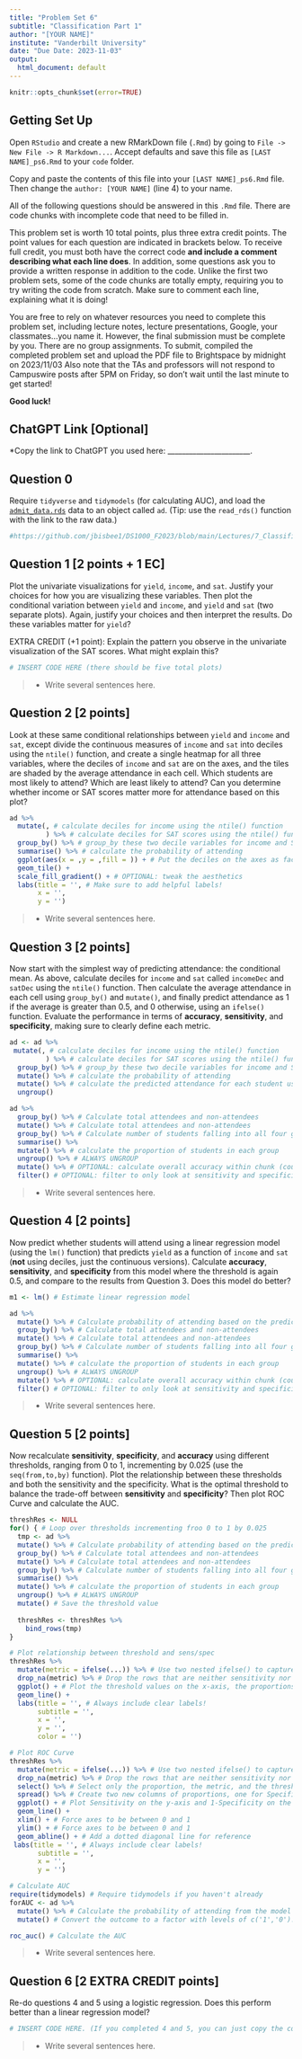 ```yaml
---
title: "Problem Set 6"
subtitle: "Classification Part 1"
author: "[YOUR NAME]"
institute: "Vanderbilt University"
date: "Due Date: 2023-11-03"
output:
  html_document: default
---
```


```r
knitr::opts_chunk$set(error=TRUE)
```


## Getting Set Up

Open `RStudio` and create a new RMarkDown file (`.Rmd`) by going to `File -> New File -> R Markdown...`.
Accept defaults and save this file as `[LAST NAME]_ps6.Rmd` to your `code` folder.

Copy and paste the contents of this file into your `[LAST NAME]_ps6.Rmd` file. Then change the `author: [YOUR NAME]` (line 4) to your name.

All of the following questions should be answered in this `.Rmd` file. There are code chunks with incomplete code that need to be filled in. 

This problem set is worth 10 total points, plus three extra credit points. The point values for each question are indicated in brackets below. To receive full credit, you must both have the correct code **and include a comment describing what each line does**. In addition, some questions ask you to provide a written response in addition to the code. Unlike the first two problem sets, some of the code chunks are totally empty, requiring you to try writing the code from scratch. Make sure to comment each line, explaining what it is doing!

You are free to rely on whatever resources you need to complete this problem set, including lecture notes, lecture presentations, Google, your classmates...you name it. However, the final submission must be complete by you. There are no group assignments. To submit, compiled the completed problem set and upload the PDF file to Brightspace by midnight on 2023/11/03 Also note that the TAs and professors will not respond to Campuswire posts after 5PM on Friday, so don't wait until the last minute to get started!

**Good luck!**

## ChatGPT Link [Optional]

*Copy the link to ChatGPT you used here: _______________________.

## Question 0
Require `tidyverse` and `tidymodels` (for calculating AUC), and load the [`admit_data.rds`](https://github.com/jbisbee1/DS1000_F2023/blob/main/Lectures/7_Classification/data/admit_data.rds?raw=true') data to an object called `ad`. (Tip: use the `read_rds()` function with the link to the raw data.)
```r
#https://github.com/jbisbee1/DS1000_F2023/blob/main/Lectures/7_Classification/data/admit_data.rds?raw=true
```


## Question 1 [2 points + 1 EC]
Plot the univariate visualizations for `yield`, `income`, and `sat`. Justify your choices for how you are visualizing these variables. Then plot the conditional variation between `yield` and `income`, and `yield` and `sat` (two separate plots). Again, justify your choices and then interpret the results. Do these variables matter for `yield`?

EXTRA CREDIT (+1 point): Explain the pattern you observe in the univariate visualization of the SAT scores. What might explain this? 


```r
# INSERT CODE HERE (there should be five total plots)
```

> - Write several sentences here.

## Question 2 [2 points]

Look at these same conditional relationships between `yield` and `income` and `sat`, except divide the continuous measures of `income` and `sat` into deciles using the `ntile()` function, and create a single heatmap for all three variables, where the deciles of `income` and `sat` are on the axes, and the tiles are shaded by the average attendance in each cell. Which students are most likely to attend? Which are least likely to attend? Can you determine whether income or SAT scores matter more for attendance based on this plot?

```r
ad %>%
  mutate(, # calculate deciles for income using the ntile() function
         ) %>% # calculate deciles for SAT scores using the ntile() function
  group_by() %>% # group_by these two decile variables for income and SAT scores
  summarise() %>% # calculate the probability of attending
  ggplot(aes(x = ,y = ,fill = )) + # Put the deciles on the axes as factors, and fill by the probability of attending
  geom_tile() + 
  scale_fill_gradient() + # OPTIONAL: tweak the aesthetics
  labs(title = '', # Make sure to add helpful labels!
       x = '',
       y = '')
```

> - Write several sentences here.


## Question 3 [2 points]
Now start with the simplest way of predicting attendance: the conditional mean. As above, calculate deciles for `income` and `sat` called `incomeDec` and `satDec` using the `ntile()` function. Then calculate the average attendance in each cell using `group_by()` and `mutate()`, and finally predict attendance as 1 if the average is greater than 0.5, and 0 otherwise, using an `ifelse()` function. Evaluate the performance in terms of **accuracy**, **sensitivity**, and **specificity**, making sure to clearly define each metric.


```r
ad <- ad %>%
 mutate(, # calculate deciles for income using the ntile() function
         ) %>% # calculate deciles for SAT scores using the ntile() function
  group_by() %>% # group_by these two decile variables for income and SAT scores
  mutate() %>% # calculate the probability of attending
  mutate() %>% # calculate the predicted attendance for each student using 0.5 as the threshold
  ungroup()

ad %>%
  group_by() %>% # Calculate total attendees and non-attendees
  mutate() %>% # Calculate total attendees and non-attendees
  group_by() %>% # Calculate number of students falling into all four groups (pred attend & attend, pred attend & not attend, pred not & attend, pred not & not attend)
  summarise() %>%
  mutate() %>% # calculate the proportion of students in each group
  ungroup() %>% # ALWAYS UNGROUP
  mutate() %>% # OPTIONAL: calculate overall accuracy within chunk (could just do it manually too)
  filter() # OPTIONAL: filter to only look at sensitivity and specificity
```

> - Write several sentences here.


## Question 4 [2 points]
Now predict whether students will attend using a linear regression model (using the `lm()` function) that predicts `yield` as a function of `income` and `sat` (**not** using deciles, just the continuous versions). Calculate **accuracy**, **sensitivity**, and **specificity** from this model where the threshold is again 0.5, and compare to the results from Question 3. Does this model do better?


```r
m1 <- lm() # Estimate linear regression model

ad %>%
  mutate() %>% # Calculate probability of attending based on the predicted regression result
  group_by() %>% # Calculate total attendees and non-attendees
  mutate() %>% # Calculate total attendees and non-attendees
  group_by() %>% # Calculate number of students falling into all four groups (pred attend & attend, pred attend & not attend, pred not & attend, pred not & not attend)
  summarise() %>%
  mutate() %>% # calculate the proportion of students in each group
  ungroup() %>% # ALWAYS UNGROUP
  mutate() %>% # OPTIONAL: calculate overall accuracy within chunk (could just do it manually too)
  filter() # OPTIONAL: filter to only look at sensitivity and specificity
```

> - Write several sentences here.

## Question 5 [2 points]
Now recalculate **sensitivity**, **specificity**, and **accuracy** using different thresholds, ranging from 0 to 1, incrementing by 0.025 (use the `seq(from,to,by)` function). Plot the relationship between these thresholds and both the sensitivity and the specificity. What is the optimal threshold to balance the trade-off between **sensitivity** and **specificity**? Then plot ROC Curve and calculate the AUC. 


```r
threshRes <- NULL
for() { # Loop over thresholds incrementing froo 0 to 1 by 0.025
  tmp <- ad %>%
  mutate() %>% # Calculate probability of attending based on the predicted regression result
  group_by() %>% # Calculate total attendees and non-attendees
  mutate() %>% # Calculate total attendees and non-attendees
  group_by() %>% # Calculate number of students falling into all four groups (pred attend & attend, pred attend & not attend, pred not & attend, pred not & not attend)
  summarise() %>%
  mutate() %>% # calculate the proportion of students in each group
  ungroup() %>% # ALWAYS UNGROUP
  mutate() # Save the threshold value
  
  threshRes <- threshRes %>%
    bind_rows(tmp)
}

# Plot relationship between threshold and sens/spec
threshRes %>%
  mutate(metric = ifelse(...)) %>% # Use two nested ifelse() to capture sensitivity and specificity, make NA otherwise
  drop_na(metric) %>% # Drop the rows that are neither sensitivity nor specificity
  ggplot() + # Plot the threshold values on the x-axis, the proportions on the y-axis, and color by metric
  geom_line() + 
  labs(title = '', # Always include clear labels!
       subtitle = '',
       x = '',
       y = '',
       color = '')

# Plot ROC Curve
threshRes %>%
  mutate(metric = ifelse(...)) %>% # Use two nested ifelse() to capture sensitivity and specificity, make NA otherwise
  drop_na(metric) %>% # Drop the rows that are neither sensitivity nor specificity
  select() %>% # Select only the proportion, the metric, and the threshold values
  spread() %>% # Create two new columns of proportions, one for Specificity and the other for Sensitivity
  ggplot() + # Plot Sensitivity on the y-axis and 1-Specificity on the x-axis
  geom_line() + 
  xlim() + # Force axes to be between 0 and 1
  ylim() + # Force axes to be between 0 and 1 
  geom_abline() + # Add a dotted diagonal line for reference
 labs(title = '', # Always include clear labels!
       subtitle = '',
       x = '',
       y = '')

# Calculate AUC
require(tidymodels) # Require tidymodels if you haven't already
forAUC <- ad %>%
  mutate() %>% # Calculate the probability of attending from the model predictions (just reuse the main model calculated in Q4)
  mutate() # Convert the outcome to a factor with levels of c('1','0')!

roc_auc() # Calculate the AUC
```

> - Write several sentences here.

## Question 6 [2 EXTRA CREDIT points]
Re-do questions 4 and 5 using a logistic regression. Does this perform better than a linear regression model?


```r
# INSERT CODE HERE. (If you completed 4 and 5, you can just copy the code and modify the linear regression model and the predict() functions)
```

> - Write several sentences here.
